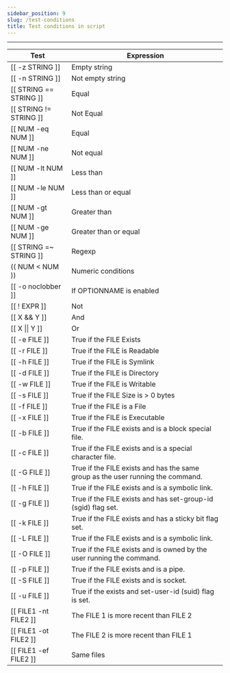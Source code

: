 ```yaml
---
sidebar_position: 9
slug: /test-conditions
title: Test conditions in script
---
```


---
|Test|Expression|
|---|---|
|[[ -z STRING ]]|	Empty string|
|[[ -n STRING ]]|	Not empty string|
|[[ STRING == STRING ]]|	Equal|
|[[ STRING != STRING ]]|	Not Equal|
|[[ NUM -eq NUM ]]|	Equal|
|[[ NUM -ne NUM ]]|	Not equal|
|[[ NUM -lt NUM ]]|	Less than|
|[[ NUM -le NUM ]]|	Less than or equal|
|[[ NUM -gt NUM ]]|	Greater than|
|[[ NUM -ge NUM ]]|	Greater than or equal|
|[[ STRING =~ STRING ]]|	Regexp|
|(( NUM < NUM ))|	Numeric conditions|
[[ -o noclobber ]]|	If OPTIONNAME is enabled|
|[[ ! EXPR ]]|	Not|
|[[ X && Y ]]|	And|
|[[ X \|\| Y ]]|	Or|
|[[ -e FILE ]]| True if the FILE Exists|
|[[ -r FILE ]]|	True if the FILE is Readable|
|[[ -h FILE ]]|	True if the FILE is Symlink|
|[[ -d FILE ]]|	True if the FILE is Directory|
|[[ -w FILE ]]|	True if the FILE is Writable|
|[[ -s FILE ]]|	True if the FILE Size is > 0 bytes|
|[[ -f FILE ]]|	True if the FILE is a File|
|[[ -x FILE ]]|	True if the FILE is Executable|
|[[ -b FILE ]]| True if the FILE exists and is a block special file.|
|[[ -c FILE ]]| True if the FILE exists and is a special character file.|
|[[ -G FILE ]]| True if the FILE exists and has the same group as the user running the command.|
|[[ -h FILE ]]| True if the FILE exists and is a symbolic link.|
|[[ -g FILE ]]| True if the FILE exists and has set-group-id (sgid) flag set.|
|[[ -k FILE ]]| True if the FILE exists and has a sticky bit flag set.|
|[[ -L FILE ]]| True if the FILE exists and is a symbolic link.|
|[[ -O FILE ]]| True if the FILE exists and is owned by the user running the command.|
|[[ -p FILE ]]| True if the FILE exists and is a pipe.|
|[[ -S FILE ]]| True if the FILE exists and is socket.|
|[[ -u FILE ]]| True if the exists and set-user-id (suid) flag is set.|
|[[ FILE1 -nt FILE2 ]]|	The FILE 1 is more recent than FILE 2|
|[[ FILE1 -ot FILE2 ]]|	The FILE 2 is more recent than FILE 1|
|[[ FILE1 -ef FILE2 ]]|	Same files|
